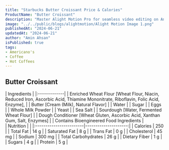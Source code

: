 ```yaml
---
title: "Starbucks Butter Croissant Price & Calories"
ProductName: "Butter Croissant" 
description: "Master Alight Motion Pro for seamless video editing on Android, iOS, and Tablets with our ultimate guide, unlocking advanced features and elevating your skills in 2024!"
image: "../../public/blogs/alightmotion/Alight Motion Image 1.png"
publishedAt: "2024-06-21"
updatedAt: "2024-06-21"
author: "Amin Ahsan"
isPublished: true
tags:
- Americano's
- Coffee
- Hot Coffees   
---
```


 
## Butter Croissant 
  
<div className="tables-container">
  <div className="table-wrapper">
    | Ingredients  |  
    |:-------------|
    | Enriched Wheat Flour [Wheat Flour, Niacin, Reduced Iron, Ascorbic Acid, Thiamine Mononitrate, Riboflavin, Folic Acid, Enzyme], |
    | Butter [Cream (Milk), Natural Flavor] |
    | Water |
    | Sugar |
    | Eggs |
    | Whole Milk Powder |
    | Yeast   |
    |  Sea Salt |
    | Sourdough [Water, Fermented Wheat Flour] |
    | Dough Conditioner [Wheat Gluten, Ascorbic Acid, Xanthan Gum, Salt, Enzymes] |
    | Contains Bioengineered Food Ingredients |
  </div>
  <div className="table-wrapper">
    | Nutrition               |                      |  
    |:------------------------|---------------------:|
    | Calories                | 250                  |
    | Total Fat               | 14 g                 |
    | Saturated Fat           | 8 g                  |
    | Trans Fat               | 0 g                  |
    | Cholesterol             | 45 mg                |
    | Sodium                  | 300 mg               |
    | Total Carbohydrates     | 26 g                 |
    | Dietary Fiber           | 1 g                  |
    | Sugars                  | 4 g                  |
    | Protein                 | 5 g                  |
  </div>
</div>
<style jsx>{`
  .tables-container {
    display: flex;
    flex-direction: row;
    gap: 30px;
  }
  .table-wrapper {
    width: 500px; /* Adjust as needed */
  }
  @media (max-width: 768px) {
    .tables-container {
      flex-direction: column;
      gap: 0px; /* Adjust as needed */
    }
    .table-wrapper {
      width: 100%; /* Adjust as needed */
    }
  }
`}</style>
